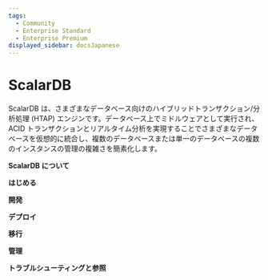 ```yaml
---
tags:
  - Community
  - Enterprise Standard
  - Enterprise Premium
displayed_sidebar: docsJapanese
---
```


# ScalarDB


ScalarDB は、さまざまなデータベース向けのハイブリッドトランザクション/分析処理 (HTAP) エンジンです。データベース上でミドルウェアとして実行され、ACID トランザクションとリアルタイム分析を実現することでさまざまなデータベースを仮想的に統合し、複数のデータベースまたは単一のデータベースの複数のインスタンスの管理の複雑さを簡素化します。

**ScalarDB について**

<CardRowAbout />

**はじめる**

<CardRowQuickstart />

**開発**

<CardRowDevelop />

**デプロイ**

<CardRowDeploy />

**移行**

<CardRowMigrate />

**管理**

<CardRowManage />

**トラブルシューティングと参照**

<CardRowReference />

